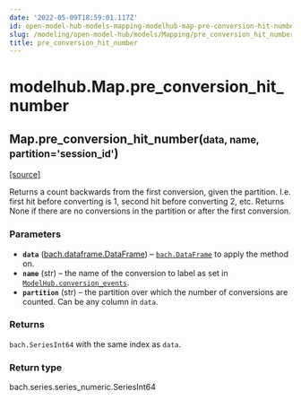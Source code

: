 ```yaml
---
date: '2022-05-09T18:59:01.117Z'
id: open-model-hub-models-mapping-modelhub-map-pre-conversion-hit-number
slug: /modeling/open-model-hub/models/Mapping/pre_conversion_hit_number/
title: pre_conversion_hit_number
---
```


# modelhub.Map.pre_conversion_hit_number

<div className="method">

<h2 className="signature-method"><span className="additional-name">Map.</span><span className="name">pre_conversion_hit_number(</span><small className="parameter-list"><span className="parameter" id="data">data</span>, <span className="parameter" id="name">name</span>, <span className="parameter" id="partition">partition='session_id'</span></small>)</h2>


&#8203;<span className="view-source">[[source]](https://github.com/objectiv/objectiv-analytics/blob/main/modelhub/modelhub/map.py)</span>

<div className="content">

Returns a count backwards from the first conversion, given the partition. I.e. first hit before
converting is 1, second hit before converting 2, etc. Returns None if there are no conversions
in the partition or after the first conversion.


### Parameters

* **`data`** ([bach.dataframe.DataFrame](/modeling/bach/api-reference/DataFrame/index.mdx)) – [`bach.DataFrame`](/modeling/bach/api-reference/DataFrame/index.mdx) to apply the method on.
* **`name`** (str) – the name of the conversion to label as set in
[`ModelHub.conversion_events`](/modeling/open-model-hub/api-reference/ModelHub/modelhub.ModelHub.conversion_events.mdx).
* **`partition`** (str) – the partition over which the number of conversions are counted. Can be any column
in `data`.



### Returns

`bach.SeriesInt64` with the same index as `data`.



### Return type

bach.series.series_numeric.SeriesInt64



</div>


</div>
